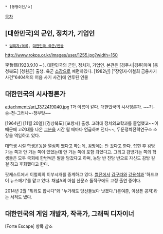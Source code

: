  * [동명이인/ㅇ]

[[목차]]
== [대한민국]의 군인, 정치가, 기업인 ==
 * [[범죄자/목록]], [[대한민국 국군/인물]]

http://www.rokps.or.kr/images/user/1255.jpg?width=150

李哲熙(1923.9.10 ~ ). 대한민국의 군인, 정치가, 기업인. 본관은 [경주시|경주]이며 [충청북도] [청원군] 출생. 육군 [[소장(계급)|소장]]으로 예편하였다. [1982년] ["장영자·이철희 금융사기 사건"6404억의 어음 사기 사건]에 연루된 인물

== 대한민국의 시사평론가 ==
attachment:/art_1372419040.jpg
1과 이름이 같다. 대한민국의 시사평론가. 
~~기-승-전-그러나~-정부탓~~

[1964년] [11월 20일] [경상북도] [포항시] 출생. 고려대 정치외교학과를 졸업했고~~이 때문에 고려대를 나온 [[이명박|그분]]을 시간 될 때마다 언급하며 깐다~~, 두문정치전략연구소 소장을 역임하고 있다.

대학생 시절 학생운동을 열심히 했다고 하는데, 감방에는 안 갔다고 한다. 잡힌 후 감방 가는 쪽과 안 가는 쪽이 있었는데 안 가는 쪽에 포함 되었다고. 그리고 감방가는 쪽의 학생들은 모두 국회에 한번씩은 발을 담갔다고 하며, 농담 반 진담 반으로 자신도 감방 갈 걸 하고 후회했다고 한다.

팟캐스트에서 이철희의 이쑤시개를 중계하고 있다. [[썰전]]에서 [[김구라]]와 [[강용석]]과 '하드코어 뉴스깨기'를 맡고 있다. 채널A의 아침 신문쇼 돌직구에도 고정 출연 중이다.

2014년 2월 "뭐라도 합시다"와 "누가해도 당신들보다 낫겠다."(윤여준, 이상돈 공저)라는 서적도 냈다.

== 대한민국의 게임 개발자, 작곡가, 그래픽 디자이너 ==
[Forte Escape] 항목 참조
